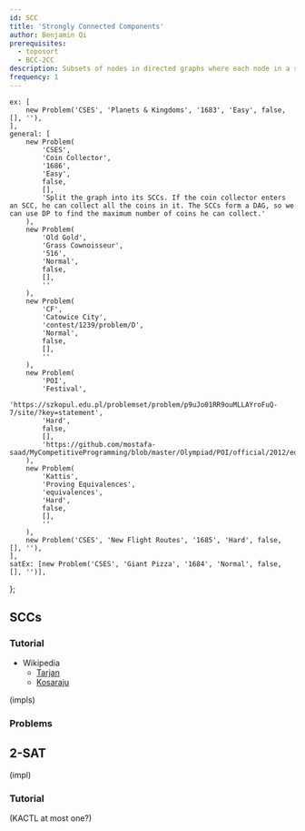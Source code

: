 ```yaml
---
id: SCC
title: 'Strongly Connected Components'
author: Benjamin Qi
prerequisites:
  - toposort
  - BCC-2CC
description: Subsets of nodes in directed graphs where each node in a subset can reach each other node in the subset.
frequency: 1
---
```



	ex: [
		new Problem('CSES', 'Planets & Kingdoms', '1683', 'Easy', false, [], ''),
	],
	general: [
		new Problem(
			'CSES',
			'Coin Collector',
			'1686',
			'Easy',
			false,
			[],
			'Split the graph into its SCCs. If the coin collector enters an SCC, he can collect all the coins in it. The SCCs form a DAG, so we can use DP to find the maximum number of coins he can collect.'
		),
		new Problem(
			'Old Gold',
			'Grass Cownoisseur',
			'516',
			'Normal',
			false,
			[],
			''
		),
		new Problem(
			'CF',
			'Catowice City',
			'contest/1239/problem/D',
			'Normal',
			false,
			[],
			''
		),
		new Problem(
			'POI',
			'Festival',
			'https://szkopul.edu.pl/problemset/problem/p9uJo01RR9ouMLLAYroFuQ-7/site/?key=statement',
			'Hard',
			false,
			[],
			'https://github.com/mostafa-saad/MyCompetitiveProgramming/blob/master/Olympiad/POI/official/2012/editorial/fes.pdf'
		),
		new Problem(
			'Kattis',
			'Proving Equivalences',
			'equivalences',
			'Hard',
			false,
			[],
			''
		),
		new Problem('CSES', 'New Flight Routes', '1685', 'Hard', false, [], ''),
	],
	satEx: [new Problem('CSES', 'Giant Pizza', '1684', 'Normal', false, [], '')],
};

## SCCs

<Problems problems={problems.ex} />

### Tutorial

- Wikipedia
  - [Tarjan](https://en.wikipedia.org/wiki/Tarjan%27s_strongly_connected_components_algorithm)
  - [Kosaraju](https://en.wikipedia.org/wiki/Kosaraju%27s_algorithm)

<Resources>
	<Resource source="CPH" title="17 - Strong Connectivity"></Resource>
	<Resource source="CPC" title="7 - Graphs 1" url="07_graphs_1"></Resource>
	<Resource source="CP2" title="4.2.9 - Finding SCCs"> </Resource>
</Resources>

(impls)

### Problems

<Problems problems={problems.general} />

## 2-SAT

<Problems problems={problems.satEx} />

(impl)

### Tutorial

<Resources>
	<Resource source="CF" title="2-SAT" url="blog/entry/16205"></Resource>
</Resources>

(KACTL at most one?)
